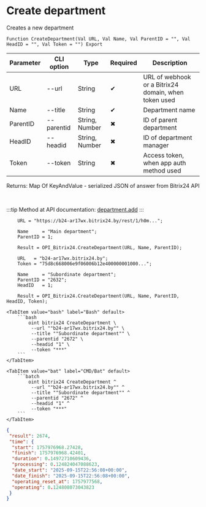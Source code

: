 ﻿---
sidebar_position: 1
description: Create department and other functions to work with Bitrix24 in the Open Integration Package, a free open-source integration library for 1C:Enterprise 8, OneScript and CLI
keywords: [1C, 1С, 1С:Enterprise, 1С:Enterprise 8.3, API, Integration, Services, Exchange, OneScript, CLI, Bitrix24]
---


# Create department
 Creates a new department



`Function CreateDepartment(Val URL, Val Name, Val ParentID = "", Val HeadID = "", Val Token = "") Export`

  | Parameter | CLI option | Type | Required | Description |
  |-|-|-|-|-|
  | URL | --url | String | &#x2714; | URL of webhook or a Bitrix24 domain, when token used |
  | Name | --title | String | &#x2714; | Department name |
  | ParentID | --parentid | String, Number | &#x2716; | ID of parent department |
  | HeadID | --headid | String, Number | &#x2716; | ID of department manager |
  | Token | --token | String | &#x2716; | Access token, when app auth method used |

  
  Returns:  Map Of KeyAndValue - serialized JSON of answer from Bitrix24 API

<br/>

:::tip
Method at API documentation: [department.add](https://dev.1c-bitrix.ru/rest_help/departments/department_add.php)
:::
<br/>


```bsl title="1C:Enterprise/OneScript code example"
    URL = "https://b24-ar17wx.bitrix24.by/rest/1/h0m...";

    Name     = "Main department";
    ParentID = 1;

    Result = OPI_Bitrix24.CreateDepartment(URL, Name, ParentID);

    URL   = "b24-ar17wx.bitrix24.by";
    Token = "75d8c668006e9f06006b12e400000001000...";

    Name     = "Subordinate department";
    ParentID = "2632";
    HeadID   = 1;

    Result = OPI_Bitrix24.CreateDepartment(URL, Name, ParentID, HeadID, Token);
```
 

 <Tabs>
  
    <TabItem value="bash" label="Bash" default>
        ```bash
            oint bitrix24 CreateDepartment \
             --url ""b24-ar17wx.bitrix24.by"" \
             --title ""Subordinate department"" \
             --parentid "2672" \
             --headid "1" \
             --token "***"
        ```
    </TabItem>
  
    <TabItem value="bat" label="CMD/Bat" default>
        ```batch
            oint bitrix24 CreateDepartment ^
             --url ""b24-ar17wx.bitrix24.by"" ^
             --title ""Subordinate department"" ^
             --parentid "2672" ^
             --headid "1" ^
             --token "***"
        ```
    </TabItem>
</Tabs>


```json title="Result"
{
 "result": 2674,
 "time": {
  "start": 1757976968.27428,
  "finish": 1757976968.42401,
  "duration": 0.14972710609436,
  "processing": 0.124824047088623,
  "date_start": "2025-09-15T22:56:08+00:00",
  "date_finish": "2025-09-15T22:56:08+00:00",
  "operating_reset_at": 1757977568,
  "operating": 0.124808073043823
 }
}
```
